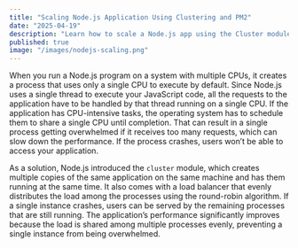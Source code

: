 ```yaml
---
title: "Scaling Node.js Application Using Clustering and PM2"
date: "2025-04-19"
description: "Learn how to scale a Node.js app using the Cluster module and PM2 process manager for better performance and reliability."
published: true
image: "/images/nodejs-scaling.png"
---
```


When you run a Node.js program on a system with multiple CPUs, it creates a process that uses only a single CPU to execute by default.
Since Node.js uses a single thread to execute your JavaScript code, all the requests to the application have to be handled by that thread running on a single CPU.
If the application has CPU-intensive tasks, the operating system has to schedule them to share a single CPU until completion. That can result in a single process getting overwhelmed if it receives too many requests, which can slow down the performance. If the process crashes, users won’t be able to access your application.


As a solution, Node.js introduced the `cluster` module, which creates multiple copies of the same application on the same machine and has them running at the same time.
It also comes with a load balancer that evenly distributes the load among the processes using the round-robin algorithm. If a single instance crashes, users can be served by the remaining processes that are still running.
The application’s performance significantly improves because the load is shared among multiple processes evenly, preventing a single instance from being overwhelmed.

